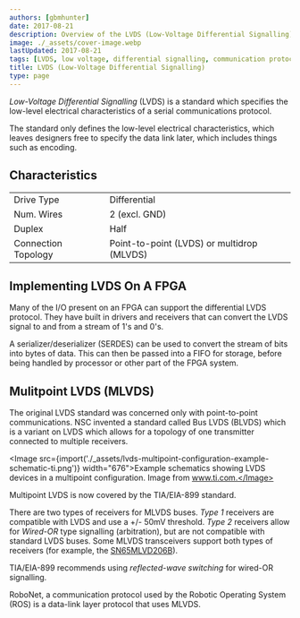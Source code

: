 ```yaml
---
authors: [gbmhunter]
date: 2017-08-21
description: Overview of the LVDS (Low-Voltage Differential Signalling) communication protocol.
image: ./_assets/cover-image.webp
lastUpdated: 2017-08-21
tags: [LVDS, low voltage, differential signalling, communication protocol, FPGA, multipoint]
title: LVDS (Low-Voltage Differential Signalling)
type: page
---
```


<WarningIsNotes />

_Low-Voltage Differential Signalling_ (LVDS) is a standard which specifies the low-level electrical characteristics of a serial communications protocol.

The standard only defines the low-level electrical characteristics, which leaves designers free to specify the data link later, which includes things such as encoding.

## Characteristics

<table>
    <tbody>
        <tr>
            <td>Drive Type</td>
            <td>Differential</td>
        </tr>
        <tr>
            <td>Num. Wires</td>
            <td>2 (excl. GND)</td>
        </tr>
        <tr>
            <td>Duplex</td>
            <td>Half</td>
        </tr>
        <tr>
            <td>Connection Topology</td>
            <td>Point-to-point (LVDS) or multidrop (MLVDS)</td>
        </tr>
    </tbody>
</table>

## Implementing LVDS On A FPGA

Many of the I/O present on an FPGA can support the differential LVDS protocol. They have built in drivers and receivers that can convert the LVDS signal to and from a stream of 1's and 0's.

A serializer/deserializer (SERDES) can be used to convert the stream of bits into bytes of data. This can then be passed into a FIFO for storage, before being handled by processor or other part of the FPGA system.

## Mulitpoint LVDS (MLVDS)

The original LVDS standard was concerned only with point-to-point communications. NSC invented a standard called Bus LVDS (BLVDS) which is a variant on LVDS which allows for a topology of one transmitter connected to multiple receivers.

<Image src={import('./_assets/lvds-multipoint-configuration-example-schematic-ti.png')} width="676">Example schematics showing LVDS devices in a multipoint configuration. Image from www.ti.com.</Image>

Multipoint LVDS is now covered by the TIA/EIA-899 standard.

There are two types of receivers for MLVDS buses. _Type 1_ receivers are compatible with LVDS and use a +/- 50mV threshold. _Type 2_ receivers allow for _Wired-OR_ type signalling (arbitration), but are not compatible with standard LVDS buses. Some MLVDS transceivers support both types of receivers (for example, the [SN65MLVD206B](http://www.ti.com/product/SN65MLVD206B)).

TIA/EIA-899 recommends using _reflected-wave switching_ for wired-OR signalling.

RoboNet, a communication protocol used by the Robotic Operating System (ROS) is a data-link layer protocol that uses MLVDS.
